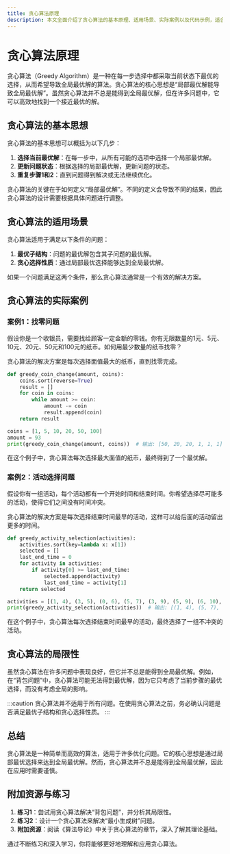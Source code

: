 ```yaml
---
title: 贪心算法原理
description: 本文全面介绍了贪心算法的基本原理、适用场景、实际案例以及代码示例，适合编程初学者学习。
---
```


# 贪心算法原理

贪心算法（Greedy Algorithm）是一种在每一步选择中都采取当前状态下最优的选择，从而希望导致全局最优解的算法。贪心算法的核心思想是“局部最优解能导致全局最优解”。虽然贪心算法并不总是能得到全局最优解，但在许多问题中，它可以高效地找到一个接近最优的解。

## 贪心算法的基本思想

贪心算法的基本思想可以概括为以下几步：

1. **选择当前最优解**：在每一步中，从所有可能的选项中选择一个局部最优解。
2. **更新问题状态**：根据选择的局部最优解，更新问题的状态。
3. **重复步骤1和2**：直到问题得到解决或无法继续优化。

贪心算法的关键在于如何定义“局部最优解”。不同的定义会导致不同的结果，因此贪心算法的设计需要根据具体问题进行调整。

## 贪心算法的适用场景

贪心算法适用于满足以下条件的问题：

1. **最优子结构**：问题的最优解包含其子问题的最优解。
2. **贪心选择性质**：通过局部最优选择能够达到全局最优解。

如果一个问题满足这两个条件，那么贪心算法通常是一个有效的解决方案。

## 贪心算法的实际案例

### 案例1：找零问题

假设你是一个收银员，需要找给顾客一定金额的零钱。你有无限数量的1元、5元、10元、20元、50元和100元的纸币。如何用最少数量的纸币找零？

贪心算法的解决方案是每次选择面值最大的纸币，直到找零完成。

```python
def greedy_coin_change(amount, coins):
    coins.sort(reverse=True)
    result = []
    for coin in coins:
        while amount >= coin:
            amount -= coin
            result.append(coin)
    return result

coins = [1, 5, 10, 20, 50, 100]
amount = 93
print(greedy_coin_change(amount, coins))  # 输出: [50, 20, 20, 1, 1, 1]
```

在这个例子中，贪心算法每次选择最大面值的纸币，最终得到了一个最优解。

### 案例2：活动选择问题

假设你有一组活动，每个活动都有一个开始时间和结束时间。你希望选择尽可能多的活动，使得它们之间没有时间冲突。

贪心算法的解决方案是每次选择结束时间最早的活动，这样可以给后面的活动留出更多的时间。

```python
def greedy_activity_selection(activities):
    activities.sort(key=lambda x: x[1])
    selected = []
    last_end_time = 0
    for activity in activities:
        if activity[0] >= last_end_time:
            selected.append(activity)
            last_end_time = activity[1]
    return selected

activities = [(1, 4), (3, 5), (0, 6), (5, 7), (3, 9), (5, 9), (6, 10), (8, 11), (8, 12), (2, 14), (12, 16)]
print(greedy_activity_selection(activities))  # 输出: [(1, 4), (5, 7), (8, 11), (12, 16)]
```

在这个例子中，贪心算法每次选择结束时间最早的活动，最终选择了一组不冲突的活动。

## 贪心算法的局限性

虽然贪心算法在许多问题中表现良好，但它并不总是能得到全局最优解。例如，在“背包问题”中，贪心算法可能无法得到最优解，因为它只考虑了当前步骤的最优选择，而没有考虑全局的影响。

:::caution
贪心算法并不适用于所有问题。在使用贪心算法之前，务必确认问题是否满足最优子结构和贪心选择性质。
:::

## 总结

贪心算法是一种简单而高效的算法，适用于许多优化问题。它的核心思想是通过局部最优选择来达到全局最优解。然而，贪心算法并不总是能得到全局最优解，因此在应用时需要谨慎。

## 附加资源与练习

1. **练习1**：尝试用贪心算法解决“背包问题”，并分析其局限性。
2. **练习2**：设计一个贪心算法来解决“最小生成树”问题。
3. **附加资源**：阅读《算法导论》中关于贪心算法的章节，深入了解其理论基础。

通过不断练习和深入学习，你将能够更好地理解和应用贪心算法。